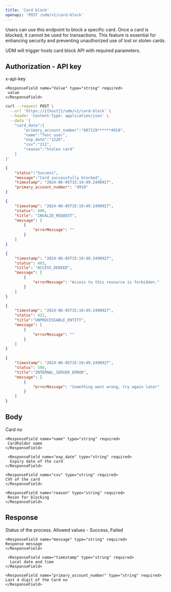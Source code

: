 ```yaml
---
title: 'Card block'
openapi: 'POST /udm/v1/card-block'
---
```



<Card title="POST /udm/v1/card-block" horizontal>
</Card>

Users can use this endpoint to block a specific card. Once a card is blocked, it cannot be used for transactions. This feature is essential for enhancing security and preventing unauthorized use of lost or stolen cards.

<Note>UDM will trigger hosts card block API with required parameters.</Note>

Authorization - API key
---
 <ResponseField name="Key" type="string" required>
      x-api-key
    </ResponseField>

    <ResponseField name="Value" type="string" required>
     value
    </ResponseField>  


<RequestExample>

```bash request
curl --request POST \
  --url 'https://{{host}}/udm/v1/card-block' \
  --header 'Content-Type: application/json' \
  --data '{
    "card_data":{
        "primary_account_number":"607129******4910",
        "name":"Test user",
        "exp_date":"1226",
        "cvv":"211",
        "reason":"Stolen card"
    }
}'
```
</RequestExample>

<ResponseExample>

```json 200
{
    "status":"Success",
    "message":"Card successfully blocked",
    "timestamp": "2024-06-05T15:19:49.2490927",
    "primary_account_number": "4910"
}
```

```json 400
{
    "timestamp": "2024-06-05T15:19:49.2490927",
    "status": 400,
    "title": "INVALID_REQUEST",
    "message": [
        {
            "errorMessage": ""
        }
    ]
}
```

```json 403
{
    "timestamp": "2024-06-05T15:19:49.2490927",
    "status": 403,
    "title": "ACCESS_DENIED",
    "message": [
        {
            "errorMessage": "Access to this resource is forbidden."
        }
    ]
}
```

```json 422
{
    "timestamp": "2024-06-05T15:19:49.2490927",
    "status": 422,
    "title":"UNPROCESSABLE_ENTITY",
    "message": [
        {
            "errorMessage": ""
        }
    ]
}
```

```json 500
{
    "timestamp": "2024-06-05T15:19:49.2490927",
    "status": 500,
    "title":"INTERNAL_SERVER_ERROR",
    "message": [
        {
            "errorMessage": "Something went wrong, try again later"
        }
    ]
}
```
</ResponseExample>

Body
--- 

<ResponseField name="CardData" type="CardData Object">
  <Expandable title="properties">
    <ResponseField name="primary_account_number" type="string" required>
      Card no
    </ResponseField>

    <ResponseField name="name" type="string" required>
     Cardholder name
    </ResponseField>

     <ResponseField name="exp_date" type="string" required>
      Expiry date of the card
    </ResponseField>

    <ResponseField name="cvv" type="string" required>
    CVV of the card
    </ResponseField>

    <ResponseField name="reason" type="string" required>
     Reson for blocking
    </ResponseField>
</Expandable>
</ResponseField>

Response
--- 

<ResponseField name="status" type="enum" required>
      Status of the process. Allowed values - Success, Failed
    </ResponseField>

    <ResponseField name="message" type="string" required>
    Response message
    </ResponseField>

     <ResponseField name="timestamp" type="string" required>
      Local date and time
    </ResponseField>

    <ResponseField name="primary_account_number" type="string" required>
    Last 4 digit of the Card no
    </ResponseField>
